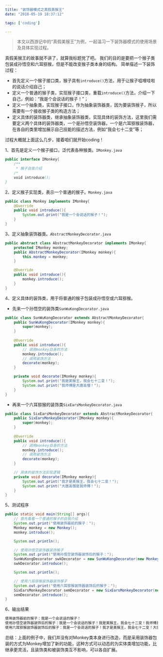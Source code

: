 ```yaml
---
title: "装饰器模式之真假美猴王"
date: "2018-05-19 18:37:12"

tags: ['coding']

---
```


> 本文以西游记中的“真假美猴王”为例，一起温习一下装饰器模式的使用场景及具体实现过程。   

真假美猴王的故事就不讲了，就算我标题党了吧。
我们的目的是要把一个猴子类包装成孙悟空和六耳猕猴，但是不能改变猴子类本身的结构。
简单描述一下装饰过程：
- 首先定义一个猴子接口类，猴子具有`introduce()`方法，用于让猴子嗞哩哇啦的说话介绍自己；
- 定义一个普通的猴子类，实现猴子接口类，重载`introduce()`方法，介绍一下自己，例如：“我是个会说话的猴子！”；
- 定义一个抽象类，实现猴子接口，作为抽象装饰器类，因为要装饰猴子，所以需要有一个接收猴子类的构造方法；
- 定义具体的装饰器类，继承抽象装饰器类，实现具体的装饰方法，这里我们需要定义两个具体的装饰器类，一个是孙悟空装饰器，一个是六耳猕猴装饰器，在各自的类里增加展示自己技能的描述方法，例如“我会七十二变”等；

过程大概就上面这么几步，接着咱们就开始coding！

1、首先是定义一个猴子接口，泛代表各种猴类。`IMonkey.java`
```java
public interface IMonkey{
    /**
     * 猴子自我介绍
    /*
    void introduce();
}
```

2、定义猴子实现类，表示一个普通的猴子。`Monkey.java`
```java
public class Monkey implements IMonkey{
    @Override
    public void introduce(){
        System.out.print("我是一个会说话的猴子！");
    }
}
```

3、定义抽象装饰器类。`AbstractMonkeyDecorator.java`
```java
public abstract class AbstractMonkeyDecorator implements IMonkey{
    protected IMonkey monkey;
    public AbstractMonkeyDecorator(IMonkey monkey){
        this.monkey = monkey;
    }

    @Override
    public void introduce(){
        monkey.introduce();
    }
}
```

4、定义具体的装饰类，用于将普通的猴子包装成孙悟空或六耳猕猴。
- 先来一个孙悟空的装饰类`SunWuKongDecorator.java`
```java
public class SunWuKongDecorator extends AbstractMonkeyDecorator{
    public SunWuKongDecorator(IMonkey monkey){
        super(monkey);
    }
    
    @Override
    public void introduce(){
        // 调用monkey自身的方法
        monkey.introduce();
        // 调用装饰方法
        decorate(monkey);
    }

    private void decorate(IMonkey monkey){
        System.out.print("我是美猴王，我会七十二变！");
        System.out.print("我师傅是大唐高僧！");
    }
}
```

- 再来一个六耳猕猴的装饰类`SixEarsMonkeyDecorator.java`
```java
public class SixEarsMonkeyDecorator extends AbstractMonkeyDecorator{
    public SixEarsMonkeyDecorator(IMonkey monkey){
        super(monkey);
    }
    
    @Override
    public void introduce(){
        // 调用monkey自身的方法
        monkey.introduce();
        // 调用装饰方法
        decorate(monkey);
    }

    // 具体的装饰方法实现逻辑
    private void decorate(IMonkey monkey){
        System.out.print("我才是美猴王，我会七十二变！");
        System.out.print("大唐高僧是我师傅！");
    }
}
```

5、测试程序
```java
public static void main(String[] args){
    // 首先看看一个普通的猴子的自我介绍
    System.out.print("使用装饰器前的猴子：");
    Monkey monkey = new Monkey();
    monkey.introduce();

    System.out.println();

    // 使用孙悟空装饰器装饰猴子
    System.out.print("使用孙悟空装饰器装饰后的猴子：");
    SunWuKongDecorator swkDecorator = new SunWuKongDecorator(new Monkey());
    swkDecorator.introduce();

    System.out.println();

    // 使用六耳猕猴装饰器装饰猴子
    System.out.print("使用六耳猕猴装饰器装饰后的猴子：");
    SixEarsMonkeyDecorator semDecorator = new SixEarsMonkeyDecorator(new Monkey());
    semDecorator.introduce();
}

```

6、输出结果
```java
使用装饰器前的猴子：我是一个会说话的猴子！
使用孙悟空装饰器装饰后的猴子：我是一个会说话的猴子！我是美猴王，我会七十二变！我师傅是大唐高僧！
使用六耳猕猴装饰器装饰后的猴子：我是一个会说话的猴子！我才是美猴王，我会七十二变！大唐高僧是我师傅！
```

总结：上面的例子中，我们并没有对Monkey类本身进行改造，而是采用装饰器包装的方式为Monkey增加了新的功能，这种方式可以动态的为实体类增加功能，比继承更灵活，且装饰类和被装饰类互不影响，可以各自扩展。